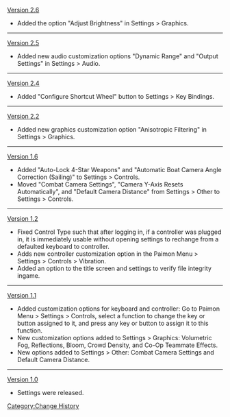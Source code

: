 [[Version 2.6]]
* Added the option "Adjust Brightness" in Settings > Graphics.
----
[[Version 2.5]]
* Added new audio customization options "Dynamic Range" and "Output Settings" in Settings > Audio.
----
[[Version 2.4]]
* Added "Configure Shortcut Wheel" button to Settings > Key Bindings.
----
[[Version 2.2]]
* Added new graphics customization option "Anisotropic Filtering" in Settings > Graphics.
----
[[Version 1.6]]
* Added "Auto-Lock 4-Star Weapons" and "Automatic Boat Camera Angle Correction (Sailing)" to Settings > Controls.
* Moved "Combat Camera Settings", "Camera Y-Axis Resets Automatically", and "Default Camera Distance" from Settings > Other to Settings > Controls.
----
[[Version 1.2]]
* Fixed Control Type such that after logging in, if a controller was plugged in, it is immediately usable without opening settings to rechange from a defaulted keyboard to controller.
* Adds new controller customization option in the Paimon Menu > Settings > Controls > Vibration.
* Added an option to the title screen and settings to verify file integrity ingame.
----
[[Version 1.1]]
* Added customization options for keyboard and controller: Go to Paimon Menu > Settings > Controls, select a function to change the key or button assigned to it, and press any key or button to assign it to this function.
* New customization options added to Settings > Graphics: Volumetric Fog, Reflections, Bloom, Crowd Density, and Co-Op Teammate Effects.
* New options added to Settings > Other: Combat Camera Settings and Default Camera Distance.
----
[[Version 1.0]]
* Settings were released.
<noinclude>[[Category:Change History]]</noinclude>